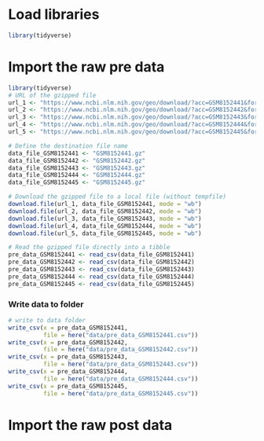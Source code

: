 # Load libraries

```r
library(tidyverse)
```

# Import the raw pre data

```r
library(tidyverse)
# URL of the gzipped file
url_1 <- "https://www.ncbi.nlm.nih.gov/geo/download/?acc=GSM8152441&format=file&file=GSM8152441%5F20220128%5F30102613280522%2D01%5F01002%5F04%2ERCC%2Egz"
url_2 <- "https://www.ncbi.nlm.nih.gov/geo/download/?acc=GSM8152442&format=file&file=GSM8152442%5F20220128%5F30102613280522%2D01%5F01004%5F05%2ERCC%2Egz"
url_3 <- "https://www.ncbi.nlm.nih.gov/geo/download/?acc=GSM8152443&format=file&file=GSM8152443%5F20220128%5F30102613280522%2D01%5F01013%5F01%2ERCC%2Egz"
url_4 <- "https://www.ncbi.nlm.nih.gov/geo/download/?acc=GSM8152444&format=file&file=GSM8152444%5F20220128%5F30102613280522%2D01%5F01014%5F02%2ERCC%2Egz"
url_5 <- "https://www.ncbi.nlm.nih.gov/geo/download/?acc=GSM8152445&format=file&file=GSM8152445%5F20220128%5F30102613280522%2D01%5F01015%5F03%2ERCC%2Egz"

# Define the destination file name
data_file_GSM8152441 <- "GSM8152441.gz"
data_file_GSM8152442 <- "GSM8152442.gz"
data_file_GSM8152443 <- "GSM8152443.gz"
data_file_GSM8152444 <- "GSM8152444.gz"
data_file_GSM8152445 <- "GSM8152445.gz"

# Download the gzipped file to a local file (without tempfile)
download.file(url_1, data_file_GSM8152441, mode = "wb")
download.file(url_2, data_file_GSM8152442, mode = "wb")
download.file(url_3, data_file_GSM8152443, mode = "wb")
download.file(url_4, data_file_GSM8152444, mode = "wb")
download.file(url_5, data_file_GSM8152445, mode = "wb")

# Read the gzipped file directly into a tibble
pre_data_GSM8152441 <- read_csv(data_file_GSM8152441)
pre_data_GSM8152442 <- read_csv(data_file_GSM8152442)
pre_data_GSM8152443 <- read_csv(data_file_GSM8152443)
pre_data_GSM8152444 <- read_csv(data_file_GSM8152444)
pre_data_GSM8152445 <- read_csv(data_file_GSM8152445)

```

### Write data to folder

```r
# write to data folder
write_csv(x = pre_data_GSM8152441,
          file = here("data/pre_data_GSM8152441.csv"))
write_csv(x = pre_data_GSM8152442,
          file = here("data/pre_data_GSM8152442.csv"))
write_csv(x = pre_data_GSM8152443,
          file = here("data/pre_data_GSM8152443.csv"))
write_csv(x = pre_data_GSM8152444,
          file = here("data/pre_data_GSM8152444.csv"))
write_csv(x = pre_data_GSM8152445,
          file = here("data/pre_data_GSM8152445.csv"))
```

# Import the raw post data
